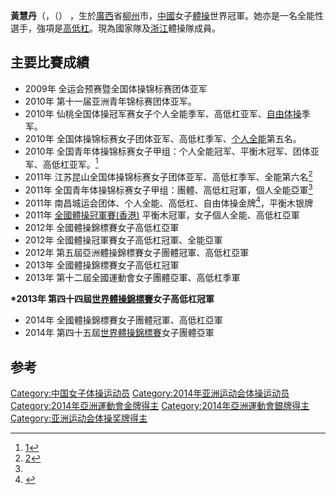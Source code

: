 {{Infobox Gymnast
|gymnastname= 黃慧丹
|fullname  = 黃慧丹
|nickname  = 
|country   = {{CHN}}
|formercountry= 
|hometown= {{CHN}} [[廣西省|廣西省]] [[柳州市|柳州市]]
|birthdate= {{birth_date_and_age|1996|5|16}}
|birthplace= {{CHN}}
|deathdate=
|deathplace=
|discipline= 女子[[競技體操|競技體操]] 
|headcoach= 王群策
}}

'''黃慧丹'''（{{lang|en|'''HUANG Huidan'''}}，（{{bd|1996年|5月16日|catIdx=T}}） ，生於[[廣西|廣西]]省[[柳州|柳州]]市，[[中國|中國]]女子[[體操|體操]]世界冠軍。她亦是一名全能性選手，強項是[[高低杠|高低杠]]。現為國家隊及[[浙江|浙江]]體操隊成員。

== 主要比賽成績 ==
*2009年 全运会预赛暨全国体操锦标赛团体亚军
*2010年 第十一届亚洲青年锦标赛团体亚军。
*2010年 仙桃全国体操冠军赛女子个人全能季军、高低杠亚军、[[自由体操|自由体操]]季军。
*2010年 全国体操锦标赛女子团体亚军、高低杠季军、[[个人全能|个人全能]]第五名。
*2010年 全国青年体操锦标赛女子甲组：个人全能冠军、平衡木冠军、团体亚军、高低杠亚军。<ref name="#1">[http://sports.sohu.com/20100924/n275232949.shtml]</ref>
*2011年 江苏昆山全国体操锦标赛女子团体亚军、高低杠季军、全能第六名<ref>[http://www.chinanews.com.cn/ty/2011/05-10/3029053.shtml]</ref>
*2011年 全国青年体操锦标赛女子甲组：團體、高低杠冠軍，個人全能亞軍<ref name="#1"/>
*2011年 南昌城运会团体、个人全能、高低杠、自由体操金牌<ref>{{Cite web |url=http://www.ncnews.com.cn/ncxw/szxw/t20110927_772241.htm |title=存档副本 |access-date=2011-09-29 |archive-url=https://web.archive.org/web/20160305024457/http://www.ncnews.com.cn/ncxw/szxw/t20110927_772241.htm |archive-date=2016-03-05 |dead-url=yes }}</ref>，平衡木银牌
*2011年 [[恒基兆業盃2011年全國體操冠軍賽|全國體操冠軍賽(香港)]] 平衡木冠軍，女子個人全能、高低杠亞軍
*2012年 全國體操錦標賽女子高低杠亞軍
*2012年 全國體操冠軍賽女子高低杠冠軍、全能亞軍
*2012年 第五屆亞洲體操錦標賽女子團體冠軍、高低杠亞軍
*2013年 全國體操錦標賽女子高低杠冠軍
*2013年 第十二屆全國運動會女子團體亞軍、高低杠季軍
'''*2013年 第四十四屆[[世界體操錦標賽|世界體操錦標賽]]女子高低杠冠軍'''
*2014年 全國體操錦標賽女子團體冠軍、高低杠亞軍
*2014年 第四十五屆[[世界體操錦標賽|世界體操錦標賽]]女子團體亞軍

==参考==
<references />

{{DEFAULTSORT:Huang Huidan}}

[[Category:中国女子体操运动员|Category:中国女子体操运动员]]
[[Category:2014年亚洲运动会体操运动员|Category:2014年亚洲运动会体操运动员]]
[[Category:2014年亞洲運動會金牌得主|Category:2014年亞洲運動會金牌得主]]
[[Category:2014年亞洲運動會銀牌得主|Category:2014年亞洲運動會銀牌得主]]
[[Category:亚洲运动会体操奖牌得主|Category:亚洲运动会体操奖牌得主]]